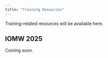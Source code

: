 ```yaml
---
title: "Training Resources"
---
```


Training-related resources will be available here.

## IOMW 2025

Coming soon. 
